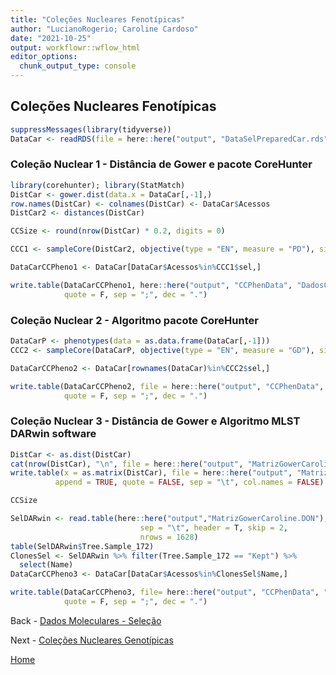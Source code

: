 ```yaml
---
title: "Coleções Nucleares Fenotípicas"
author: "LucianoRogerio; Caroline Cardoso"
date: "2021-10-25"
output: workflowr::wflow_html
editor_options:
  chunk_output_type: console
---
```


## Coleções Nucleares Fenotípicas

```r
suppressMessages(library(tidyverse))
DataCar <- readRDS(file = here::here("output", "DataSelPreparedCar.rds"))
```

### Coleção Nuclear 1 - Distância de Gower e pacote CoreHunter

```r
library(corehunter); library(StatMatch)
DistCar <- gower.dist(data.x = DataCar[,-1],)
row.names(DistCar) <- colnames(DistCar) <- DataCar$Acessos
DistCar2 <- distances(DistCar)

CCSize <- round(nrow(DistCar) * 0.2, digits = 0)

CCC1 <- sampleCore(DistCar2, objective(type = "EN", measure = "PD"), size = CCSize)

DataCarCCPheno1 <- DataCar[DataCar$Acessos%in%CCC1$sel,]

write.table(DataCarCCPheno1, here::here("output", "CCPhenData", "DadosCCPheno1.CSV"),
            quote = F, sep = ";", dec = ".")
```

### Coleção Nuclear 2 - Algoritmo pacote CoreHunter

```r
DataCarP <- phenotypes(data = as.data.frame(DataCar[,-1]))
CCC2 <- sampleCore(DataCarP, objective(type = "EN", measure = "GD"), size = CCSize)

DataCarCCPheno2 <- DataCar[rownames(DataCar)%in%CCC2$sel,]

write.table(DataCarCCPheno2, file = here::here("output", "CCPhenData", "DadosCCPheno2.CSV"),
            quote = F, sep = ";", dec = ".")
```

### Coleção Nuclear 3 - Distância de Gower e Algoritmo MLST DARwin software

```r
DistCar <- as.dist(DistCar)
cat(nrow(DistCar), "\n", file = here::here("output", "MatrizGowerCaroline.phy"))
write.table(x = as.matrix(DistCar), file = here::here("output", "MatrizGowerCaroline.phy"),
          append = TRUE, quote = FALSE, sep = "\t", col.names = FALSE)

CCSize
```




```r
SelDARwin <- read.table(here::here("output","MatrizGowerCaroline.DON"),
                             sep = "\t", header = T, skip = 2,
                             nrows = 1628)
table(SelDARwin$Tree.Sample_172)
ClonesSel <- SelDARwin %>% filter(Tree.Sample_172 == "Kept") %>%
  select(Name)
DataCarCCPheno3 <- DataCar[DataCar$Acessos%in%ClonesSel$Name,]

write.table(DataCarCCPheno3, file= here::here("output", "CCPhenData", "DadosCCPheno3.CSV"),
            quote = F, sep = ";", dec = ".")
```

Back - [Dados Moleculares - Seleção](GenoData.html)

Next - [Coleções Nucleares Genotípicas](CNGeno.html)

[Home](index.html)
